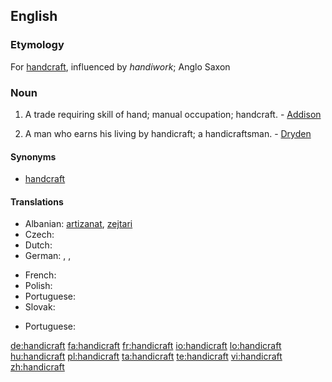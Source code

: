 ==English==
{{wikipedia}}
===Etymology===
For [[handcraft]], influenced by ''handiwork''; Anglo Saxon

===Noun===
{{en-noun}}

# A trade requiring skill of hand; manual occupation; handcraft. - [[Addison]]
# {{rare}} A man who earns his living by handicraft; a handicraftsman. - [[Dryden]]

====Synonyms====
*[[handcraft]]

====Translations====
{{trans-top|trade requiring skill of hand}}
*Albanian: [[artizanat]], [[zejtari]]
*Czech: {{t|cs|řemeslo|n}}
*Dutch: {{t|nl|ambacht|f}}
*German: {{t|de|Handarbeit|f}}, {{t|de|Handwerk|n}}, {{t|de|Kunsthandwerk|n}}
{{trans-mid}}
*French: {{t|fr|artisanat|m}}
*Polish: {{t|pl|rękodzieło}}
*Portuguese: {{t|pt|artesanato|m}}
*Slovak: {{t|sk|remeslo|n}}
{{trans-bottom}}

{{trans-top|handicraftsman}}
*Portuguese: {{t|pt|artesão|m}}
{{trans-bottom}}

[[de:handicraft]]
[[fa:handicraft]]
[[fr:handicraft]]
[[io:handicraft]]
[[lo:handicraft]]
[[hu:handicraft]]
[[pl:handicraft]]
[[ta:handicraft]]
[[te:handicraft]]
[[vi:handicraft]]
[[zh:handicraft]]